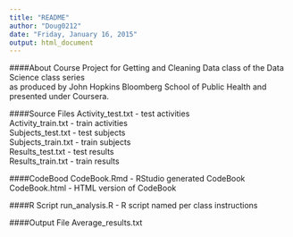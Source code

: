 ```yaml
---
title: "README"
author: "Doug0212"
date: "Friday, January 16, 2015"
output: html_document
---
```



####About
Course Project for Getting and Cleaning Data class of the Data Science class series  
as produced by John Hopkins Bloomberg School of Public Health and presented under
Coursera.

####Source Files
Activity_test.txt - test activities  
Activity_train.txt - train activities  
Subjects_test.txt - test subjects  
Subjects_train.txt - train subjects  
Results_test.txt - test results  
Results_train.txt - train results  

####CodeBood 
CodeBook.Rmd - RStudio generated CodeBook  
CodeBook.html - HTML version of CodeBook  

####R Script
run_analysis.R - R script named per class instructions   

####Output File
Average_results.txt  
